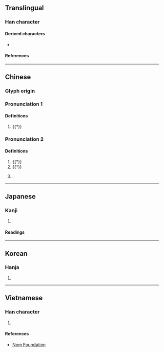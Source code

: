 {{character info}}
==Translingual==

===Han character===
{{Han char|rn=29|rad=又|as=07|sn=9|four=77247|canj=RSSE,RYSE|ids=⿰⿸⿰丨コ𠄠⿱コ又}}

====Derived characters====
* {{l|mul|[[假]], [[婽]], [[徦]], [[溊]], [[猳]], [[暇]], [[腵]], [[椵]], [[煆]], [[犌]], [[瑕]], [[遐]], [[睱]], [[碬]], [[嘏]], [[蝦]], [[豭]], [[貑]], [[赮]], [[鍜]], [[騢]], [[鰕]]([[𫚥]]), [[葭]], [[霞]], [[麚]]}}

====References====
{{Han ref|kx=0166.110|dkj=03165|dj=0378.050|hdz=10398.040|uh=53DA}}

----

==Chinese==
{{zh-forms}}
{{attention|zh|fixed module error, then realized there are other problems}}

===Glyph origin===
{{Han etym}}

===Pronunciation 1===
{{zh-pron
|m=jiǎ
|mc=y
|oc=y
|cat=v
}}

====Definitions====
{{zh-hanzi}}

# {{†}} {{zh-original|假|to [[borrow]]}}

===Pronunciation 2===
{{zh-pron
|m=xiá
|cat=pn
}}

====Definitions====
{{zh-hanzi}}

# {{†}} {{zh-alt-form|瑕}}
# {{†}} {{zh-alt-form|遐}}
# {{surname|zh|nodot=1}}.

----

==Japanese==

===Kanji===
{{ja-kanji|grade=|rs=又07}}

# {{rfdef|ja|sort=又07}}

====Readings====
{{ja-readings
|on=か, け, げ
|kun=かりる, かす
}}

----

==Korean==

===Hanja===
{{ko-hanja|가}}

# {{rfdef|ko|sort=又07}}

----

==Vietnamese==

===Han character===
{{vi-readings|rs=又07|reading=[[giả]]}}

# {{rfdef|vi|sort=又07}}

====References====
* [http://nomfoundation.org/common/nom_details.php?codepoint=53da Nom Foundation]